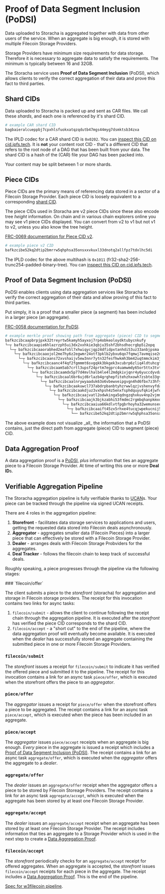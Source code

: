 
# Proof of Data Segment Inclusion (PoDSI)

Data uploaded to Storacha is aggregated together with data from other users of the service. When an aggregate is big enough, it is stored with multiple Filecoin Storage Providers.

<Callout type="info">
  Storage Providers have minimum size requirements for data storage. Therefore it is necessary to aggregate data to satisfy the requirements. The minimum is typically between 16 and 32GB.
</Callout>

The Storacha service uses **Proof of Data Segment Inclusion** (PoDSI), which allows clients to verify the correct aggregation of their data and prove this fact to third parties.

## Shard CIDs

Data uploaded to Storacha is packed up and sent as CAR files. We call these _shards_, and each one is referenced by it's shard CID.

```sh
# example CAR shard CID
bagbaieralcueppbj7cpxhlsfuokxatqzqdutb47mgs44myg7dsmktsb34zxa
```

The IPLD codec for a CAR shard CID is `0x0202`. You can [inspect this CID on cid.ipfs.tech](https://cid.ipfs.tech/#bagbaieralcueppbj7cpxhlsfuokxatqzqdutb47mgs44myg7dsmktsb34zxa). It is **not** your content root CID - that's a different CID that refers to the root node of a DAG that has been built from your data. The shard CID is a hash of the (CAR) file your DAG has been packed into.

<Callout type="info">
  Your content may be split between 1 or more shards.
</Callout>

## Piece CIDs

Piece CIDs are the primary means of referencing data stored in a sector of a Filecoin Storage Provider. Each piece CID is loosely equivalent to a corresponding [shard CID](#shard-cids).

The piece CIDs used in Storacha are v2 piece CIDs since these also encode tree _height_ information. On chain and in various chain explorers online you may see v1 piece CIDs displayed. You can convert from v2 to v1 but not v1 to v2, unless you also know the tree height.

[FRC-0069 documentation for Piece CID v2](https://github.com/filecoin-project/FIPs/blob/master/FRCs/frc-0069.md).

```sh
# example piece v2 CID
bafkzcibe52kq2dtip2bmrrw5qhphsa35onsxxvkuxl33dnotq2allfpz7tdxlhc5di
```

The IPLD codec for the above multihash is `0x1011` (fr32-sha2-256-trunc254-padded-binary-tree). You can [inspect this CID on cid.ipfs.tech](https://cid.ipfs.tech/#bafkzcibe52kq2dtip2bmrrw5qhphsa35onsxxvkuxl33dnotq2allfpz7tdxlhc5di).

## Proof of Data Segment Inclusion (PoDSI)

PoDSI enables clients using data aggregation services like Storacha to verify the correct aggregation of their data and allow proving of this fact to third parties.

Put simply, it is a proof that a smaller piece (a segment) has been included in a larger piece (an aggregate).

[FRC-0058 documentation for PoDSI](https://github.com/filecoin-project/FIPs/blob/master/FRCs/frc-0058.md).

```sh
# example merkle proof showing path from aggregate (piece) CID to segment (piece) CID
bafkzcibcaapbrpjpxk32treyrtw5kamyh5ayxoj7rp4obkeoloydktubycnkufy
└─┬ bafkzcibcaapie6hlazrzph5ui3dx2xxhkie3qbju35shf2bhsdhocrgbp5i2opq
  └─┬ bafkzcibcaaorabhed2eafo5l7xhwiqycjqp24dfidpxtanhdi53uz33anbjpsma
    └─┬ bafkzcibcaaojol2me7hy6z2egwmr24otf3pklb2ybxu6qo7fqmwj7avmqise2mi
      └─┬ bafkzcibcaans72xvshaijv5ew3nnr7ytn32fesfhwkmh3bm42uqtmmckim3jcdy
        └─┬ bafkzcibcaanc4f4qf2fgmmmt6svgqkk3bkgek3xcubrp6zliq4ldtuhcgt3lcmi
          └─┬ bafkzcibcaam5ab7crtl3upsf24prtm7egprc4uamwmdy65or5ttx3tvtiipfypi
            └─┬ bafkzcibcaamdx5p77d4mvlhalb4le4l2mdgkivjqnr4y6yuccdyvda72wctwmoy
              └─┬ bafkzcibcaal6br6ujd6rlazb4grghepfitehzhxowh7zsbte33gvvcvzetnuuaa
                └─┬ bafkzcibcaalnrywyaaduk63o6vbewveipgvgn4hd6fbx7z3hfyrcxiakj2bzefa
                  └─┬ bafkzcibcaakuwcl737abdrpbanbtyhzrwwlqzjvshenvyfda5d66zbnkyuf5cey
                    └─┬ bafkzcibcaakdjuz3vxhpsh4z5enxfsphdquyufqki4jwfq6xwmpmzyzzvkzicfi
                      └─┬ bafkzcibcaajvatl2odwkinga5qdngzqhxkuv4np2vjmm2yzia6el3zktd2lc6ki
                        └─┬ bafkzcibcaajk3bjkzabhi53fmdmc2rgmbqhanpkmxoqrg6nvd4lmomu4klvc2lq
                          └─┬ bafkzcibcaaiua66kdlvtfpgbrhoyha32wemunseubsszahixj2io2zjvthxxypq
                            └─┬ bafkzcibcaaift45zx5rhxe4tucqjwpekucnij54onv4n52njju4zg7e2insaiea
                              └── bafkzcibe52kq2dtip2bmrrw5qhphsa35onsxxvkuxl33dnotq2allfpz7tdxlhc5di
```

<Callout type="info">
The above example does not visualize _all_ the information that a PoDSI contains, just the direct path from aggregate (piece) CID to segment (piece) CID.
</Callout>

## Data Aggregation Proof

A data aggregation proof is a [PoDSI](#proof-of-data-segment-inclusion-podsi), _plus_ information that ties an aggregate piece to a Filecoin Storage Provider. At time of writing this one or more **Deal ID**s.

## Verifiable Aggregation Pipeline

The Storacha aggregation pipeline is fully verifiable thanks to [UCAN](/concepts/ucans-and-storacha)s. Your piece can be tracked through the pipeline via signed UCAN receipts.

There are 4 roles in the aggregation pipeline:

1. **Storefront** - facilitates data storage services to applications and users, getting the requested data stored into Filecoin deals asynchronously.
2. **Aggregator** - aggregates smaller data (Filecoin Pieces) into a larger piece that can effectively be stored with a Filecoin Storage Provider.
3. **Dealer** - arranges deals with Filecoin Storage Probviders for the aggregates.
4. **Deal Tracker** - follows the filecoin chain to keep track of successful deals.

Roughly speaking, a piece progresses through the pipeline via the following stages:

<Steps>
### `filecoin/offer`

The client submits a piece to the _storefront_ (storacha) for aggregation and storage in Filecoin storage providers. The receipt for this invocation contains two links for async tasks:

1. `filecoin/submit` - allows the client to continue following the receipt chain through the aggregation pipeline. It is executed after the _storefront_ has verified the piece CID corresponds to the shard CID.
2. `filecoin/accept` - a "short cut" to the end of the pipeline, where the data aggregation proof will eventually become available. It is executed when the _dealer_ has successfully stored an aggregate containing the submitted piece in one or more Filecoin Storage Providers.

### `filecoin/submit`

The _storefront_ issues a receipt for `filecoin/submit` to indicate it has verified the offered piece and submitted it to the pipeline. The receipt for this invocation contains a link for an async task `piece/offer`, which is executed when the storefront offers the piece to an _aggregator_.

### `piece/offer`

The _aggregator_ issues a receipt for `piece/offer` when the storefront offers a piece to be aggregated. The receipt contains a link for an async task `piece/accept`, which is executed when the piece has been included in an aggregate.

### `piece/accept`

The _aggregator_ issues `piece/accept` receipts when an aggregate is big enough. _Every_ piece in the aggregate is issued a receipt which includes a [Proof of Data Segment Inclusion (PoDSI)](#proof-of-data-segment-inclusion-podsi). The receipt contains a link for an async task `aggregate/offer`, which is executed when the _aggregator_ offers the aggregate to a _dealer_.

### `aggregate/offer`

The _dealer_ issues an `aggregate/offer` receipt when the aggregator offers a piece to be stored by Filecoin Storeage Providers. The receipt contains a link for an async task `aggregate/accept`, which is executed when the aggregate has been stored by at least one Filecoin Storage Provider.

### `aggregate/accept`

The _dealer_ issues an `aggregate/accept` receipt when an aggregate has been stored by at least one Filecoin Storage Provider. The receipt includes information that ties an aggregate to a Storage Provider which is used in the next step to create a [Data Aggregation Proof](#data-aggregation-proof).

### `filecoin/accept`

The _storefront_ periodically checks for an `aggregate/accept` receipt for offered aggregates. When an aggregate is accepted, the _storefront_ issues `filecoin/accept` receipts for each piece in the aggregate. The receipt includes a [Data Aggregation Proof](#data-aggregation-proof). This is the end of the pipeline.

</Steps>

[Spec for w3filecoin pipeline](https://github.com/storacha/specs/blob/main/w3-filecoin.md).

